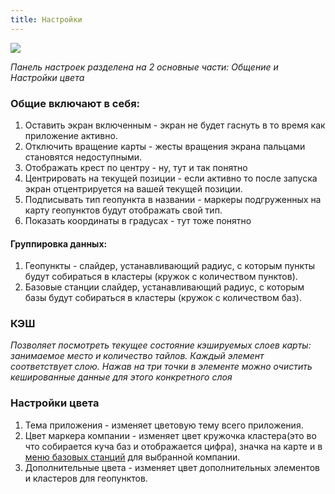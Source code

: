 ```yaml
---
title: Настройки
---
```


<Image src="/assets/screens/settings.png" />

*Панель настроек разделена на 2 основные части: Общение и Настройки цвета*
### Общие включают в себя:
1. Оставить экран включенным - экран не будет гаснуть в то время как приложение активно.
2. Отключить вращение карты - жесты вращения экрана пальцами становятся недоступными.
3. Отображать крест по центру - ну, тут и так понятно
4. Центрировать на текущей позиции - если активно то после запуска экран отцентрируется на вашей текущей позиции.
5. Подписывать тип геопункта в названии - маркеры подгруженных на карту геопунктов будут отображать свой тип.
6. Показать координаты в градусах - тут тоже понятно
#### Группировка данных:
1. Геопункты - слайдер, устанавливающий радиус, с которым пункты будут собираться в кластеры (кружок с количеством
пунктов).
2. Базовые станции слайдер, устанавливающий радиус, с которым базы будут собираться в кластеры (кружок с количеством
                   баз).

### КЭШ
*Позволяет посмотреть текущее состояние кэшируемых слоев карты: занимаемое место и количество тайлов. Каждый элемент
соответствует слою. Нажав на три точки в элементе можно очистить кешированные данные для этого конкретного слоя*

### Настройки цвета
1. Тема приложения - изменяет цветовую тему всего приложения.
2. Цвет маркера компании - изменяет цвет кружочка кластера(это во что собирается куча баз и отображается цифра),
значка на карте и в [меню базовых станций](/base_stations/base_stations) для выбранной компании.
3. Дополнительные цвета - изменяет цвет дополнительных элементов и кластеров для геопунктов.